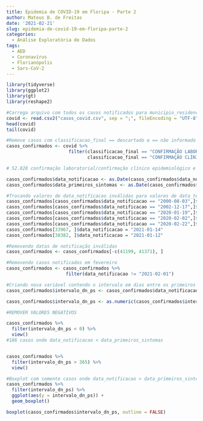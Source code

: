 ```yaml
---
title: Epidemia de COVID-19 em Floripa - Parte 2
author: Mateus B. de Freitas
date: '2021-02-21'
slug: epidemia-de-covid-19-em-floripa-parte-2
categories:
  - Análise Exploratória de Dados
tags:
  - AED
  - Coronavírus
  - Florianópolis
  - Sars-CoV-2
---
```

```r
library(tidyverse)
library(ggplot2)
library(gt)
library(reshape2)
```

```r

#Carrega arquivo com todos os casos notificados para municipio_residencia == Florianópolis
covid <- read.csv2("casos_covid.csv", sep = ";", fileEncoding = "UTF-8")
head(covid)
tail(covid)

#Remove casos com classificacao_final == descartado e == não informado
casos_confirmados <- covid %>%
                       filter(classificacao_final == "CONFIRMAÇÃO LABORATORIAL" | 
                              classificacao_final == "CONFIRMAÇÃO CLÍNICO EPIDEMIOLÓGICO")

# 52.828 confirmação laboratorial/confirmação clínico epidemiológico e 50.150 descartados/não informados 
```

```r

casos_confirmados$data_notificacao <- as.Date(casos_confirmados$data_notificacao)
casos_confirmados$data_primeiros_sintomas <- as.Date(casos_confirmados$data_primeiros_sintomas)

#Trocando valores de data_notificacao inválidas para valores de data_teste
casos_confirmados[casos_confirmados$data_notificacao == "2000-08-03",]$data_notificacao = "2020-07-13"
casos_confirmados[casos_confirmados$data_notificacao == "2002-12-17",]$data_notificacao = "2020-12-17"
casos_confirmados[casos_confirmados$data_notificacao == "2020-01-19",]$data_notificacao = "2020-11-19"
casos_confirmados[casos_confirmados$data_notificacao == "2020-02-02",]$data_notificacao = "2020-12-02"
casos_confirmados[casos_confirmados$data_notificacao == "2020-02-22",]$data_notificacao = "2020-03-24"
casos_confirmados[33967, ]$data_notificacao = "2021-01-14"
casos_confirmados[38382, ]$data_notificacao = "2021-01-12"

#Removendo datas de notificação inválidas
casos_confirmados <- casos_confirmados[-c(41199, 41371), ]

#Removendo casos notificados em fevereiro
casos_confirmados <- casos_confirmados %>% 
                      filter(data_notificacao != "2021-02-01")
```

```r

#Criando nova variável contendo o intervalo em dias entre os primeiros sintomas e a data de notificação
casos_confirmados$intervalo_dn_ps <- casos_confirmados$data_notificacao - casos_confirmados$data_primeiros_sintomas

casos_confirmados$intervalo_dn_ps <- as.numeric(casos_confirmados$intervalo_dn_ps)

#REMOVER VALORES NEGATIVOS

casos_confirmados %>%
  filter(intervalo_dn_ps < 0) %>%
  view()
#186 casos onde data_notificacao < data_primeiros_sintomas


casos_confirmados %>%
  filter(intervalo_dn_ps > 365) %>%
  view()

#Boxplot com somente casos onde data_notificacao > data_primeiros_sintomas
casos_confirmados %>%
  filter(intervalo_dn_ps) %>%
  ggplot(aes(y = intervalo_dn_ps)) +
  geom_boxplot()

boxplot(casos_confirmados$intervalo_dn_ps, outline = FALSE)
```

